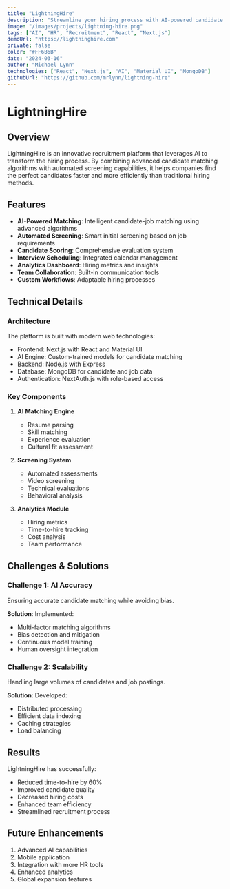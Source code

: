 ```yaml
---
title: "LightningHire"
description: "Streamline your hiring process with AI-powered candidate matching and automated screening."
image: "/images/projects/lightning-hire.png"
tags: ["AI", "HR", "Recruitment", "React", "Next.js"]
demoUrl: "https://lightninghire.com"
private: false
color: "#FF6B6B"
date: "2024-03-16"
author: "Michael Lynn"
technologies: ["React", "Next.js", "AI", "Material UI", "MongoDB"]
githubUrl: "https://github.com/mrlynn/lightning-hire"
---
```


# LightningHire

## Overview
LightningHire is an innovative recruitment platform that leverages AI to transform the hiring process. By combining advanced candidate matching algorithms with automated screening capabilities, it helps companies find the perfect candidates faster and more efficiently than traditional hiring methods.

## Features
- **AI-Powered Matching**: Intelligent candidate-job matching using advanced algorithms
- **Automated Screening**: Smart initial screening based on job requirements
- **Candidate Scoring**: Comprehensive evaluation system
- **Interview Scheduling**: Integrated calendar management
- **Analytics Dashboard**: Hiring metrics and insights
- **Team Collaboration**: Built-in communication tools
- **Custom Workflows**: Adaptable hiring processes

## Technical Details

### Architecture
The platform is built with modern web technologies:
- Frontend: Next.js with React and Material UI
- AI Engine: Custom-trained models for candidate matching
- Backend: Node.js with Express
- Database: MongoDB for candidate and job data
- Authentication: NextAuth.js with role-based access

### Key Components
1. **AI Matching Engine**
   - Resume parsing
   - Skill matching
   - Experience evaluation
   - Cultural fit assessment

2. **Screening System**
   - Automated assessments
   - Video screening
   - Technical evaluations
   - Behavioral analysis

3. **Analytics Module**
   - Hiring metrics
   - Time-to-hire tracking
   - Cost analysis
   - Team performance

## Challenges & Solutions

### Challenge 1: AI Accuracy
Ensuring accurate candidate matching while avoiding bias.

**Solution**: Implemented:
- Multi-factor matching algorithms
- Bias detection and mitigation
- Continuous model training
- Human oversight integration

### Challenge 2: Scalability
Handling large volumes of candidates and job postings.

**Solution**: Developed:
- Distributed processing
- Efficient data indexing
- Caching strategies
- Load balancing

## Results
LightningHire has successfully:
- Reduced time-to-hire by 60%
- Improved candidate quality
- Decreased hiring costs
- Enhanced team efficiency
- Streamlined recruitment process

## Future Enhancements
1. Advanced AI capabilities
2. Mobile application
3. Integration with more HR tools
4. Enhanced analytics
5. Global expansion features 